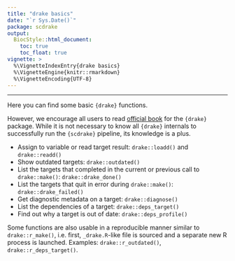 ```yaml
---
title: "drake basics"
date: "`r Sys.Date()`"
package: scdrake
output:
  BiocStyle::html_document:
    toc: true
    toc_float: true
vignette: >
  %\VignetteIndexEntry{drake basics}
  %\VignetteEngine{knitr::rmarkdown}
  %\VignetteEncoding{UTF-8}  
---
```


***

Here you can find some basic `{drake}` functions.

However, we encourage all users to read [official book](https://books.ropensci.org/drake/) for the `{drake}` package.
While it is not necessary to know all `{drake}` internals to successfully run the `{scdrake}` pipeline,
its knowledge is a plus.

- Assign to variable or read target result:
  `drake::loadd()` and `drake::readd()`
- Show outdated targets: `drake::outdated()`
- List the targets that completed in the current or previous call to `drake::make()`: `drake::drake_done()`
- List the targets that quit in error during `drake::make()`: `drake::drake_failed()`
- Get diagnostic metadata on a target: `drake::diagnose()`
- List the dependencies of a target: `drake::deps_target()`
- Find out why a target is out of date: `drake::deps_profile()`

Some functions are also usable in a reproducible manner similar to `drake::r_make()`,
i.e. first, `_drake.R`-like file is sourced and a separate new R process is launched.
Examples: `drake::r_outdated()`, `drake::r_deps_target()`.
